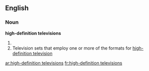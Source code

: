 ==English==
===Noun===
'''high-definition televisions'''
# {{plural of|high-definition television}}
# Television sets that employ one or more of the formats for [[high-definition television]]

[[ar:high-definition televisions]]
[[fr:high-definition televisions]]